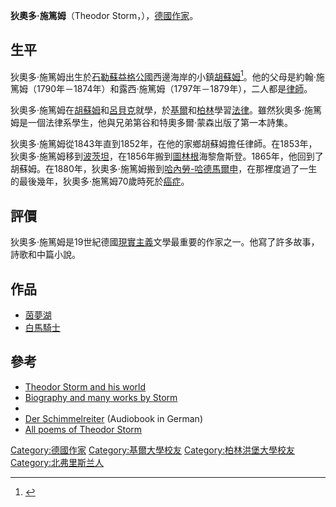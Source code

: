 {{noteTA
|1=zh:施篤姆;zh-tw:史篤姆
|2=zh:呂貝克;zh-tw:盧貝克
}}
{{Infobox writer <!-- for more information see [[:Template:Infobox_writer/doc|:Template:Infobox writer/doc]] -->
| name         = 狄奧多·施篤姆
| native_name = Theodor Storm
| image        = Theodor Storm (1817-1888).jpg
| caption      = 狄奧多·施篤姆
| birth_name    = 
| birth_date    = {{birthdate|1817|9|14}}   
| birth_place   = [[石勒蘇益格公國|石勒蘇益格公國]][[胡蘇姆|胡蘇姆]]
| death_date    = {{death date and age|1888|7|4|1817|9|14}}  
| death_place   = [[德意志帝國|德意志帝國]][[哈內勞-哈德馬爾申|哈內勞-哈德馬爾申]]
| occupation   = 作家、律師
| nationality  = 
| genre        = 
| movement     = 
| notableworks = 
| influences   = 
| influenced   = 
| website      = 
}}
'''狄奧多·施篤姆'''（Theodor Storm，{{bd|1817年|9月14日|1888年|7月4日|S}}），[[德國|德國]][[作家|作家]]。

==生平==
狄奧多·施篤姆出生於[[石勒蘇益格公國|石勒蘇益格公國]]西邊海岸的小鎮[[胡蘇姆|胡蘇姆]]<ref name="Stern">{{Cite web |url=http://www.bartleby.com/315/3/1000.html |title=Adolf Stern, Biographical Note in ''The Rider on the White Horse'', The Harvard Classics Shelf of Fiction, 1917 |accessdate=2013-10-14 |archive-date=2017-10-14 |archive-url=https://web.archive.org/web/20171014230024/http://www.bartleby.com/315/3/1000.html |dead-url=yes }}</ref>。他的父母是約翰·施篤姆（1790年－1874年）和露西·施篤姆（1797年－1879年），二人都是[[律師|律師]]。

狄奧多·施篤姆在[[胡蘇姆|胡蘇姆]]和[[呂貝克|呂貝克]]就學，於[[基爾|基爾]]和[[柏林|柏林]]學習[[法律|法律]]。雖然狄奧多·施篤姆是一個法律系學生，他與兄弟第谷和特奧多爾·蒙森出版了第一本詩集。

狄奧多·施篤姆從1843年直到1852年，在他的家鄉胡蘇姆擔任律師。在1853年，狄奧多·施篤姆移到[[波茨坦|波茨坦]]，在1856年搬到[[圖林根|圖林根]]海黎詹斯登。1865年，他回到了胡蘇姆。在1880年，狄奧多·施篤姆搬到[[哈內勞-哈德馬爾申|哈內勞-哈德馬爾申]]，在那裡度過了一生的最後幾年，狄奧多·施篤姆70歲時死於[[癌症|癌症]]。

==評價==
狄奧多·施篤姆是19世紀德國[[現實主義|現實主義]]文學最重要的作家之一。他寫了許多故事，詩歌和中篇小說。

==作品==
*[[茵夢湖|茵夢湖]]
*[[白馬騎士|白馬騎士]]

==參考==
{{reflist}}
* [http://www.theodorstorm.co.uk Theodor Storm and his world] {{Wayback|url=http://www.theodorstorm.co.uk/ |date=20080623052702 }}
* [http://www.zeno.org/Literatur/M/Storm,+Theodor Biography and many works by Storm] {{Wayback|url=http://www.zeno.org/Literatur/M/Storm,+Theodor |date=20210315074726 }}
* {{gutenberg author| id=Theodor+Storm | name=Theodor Storm}}
* [https://web.archive.org/web/20070515144625/http://www.valeriodistefano.com/schimmelreiter.htm Der Schimmelreiter] (Audiobook in German)
* [http://gedichte.xbib.de/gedicht_Storm.htm All poems of Theodor Storm] {{Wayback|url=http://gedichte.xbib.de/gedicht_Storm.htm |date=20120531180729 }}

{{Authority control}}
{{DEFAULTSORT: Storm, Theodor}}
[[Category:德國作家|Category:德國作家]]
[[Category:基爾大學校友|Category:基爾大學校友]]
[[Category:柏林洪堡大學校友|Category:柏林洪堡大學校友]]
[[Category:北弗里斯兰人|Category:北弗里斯兰人]]